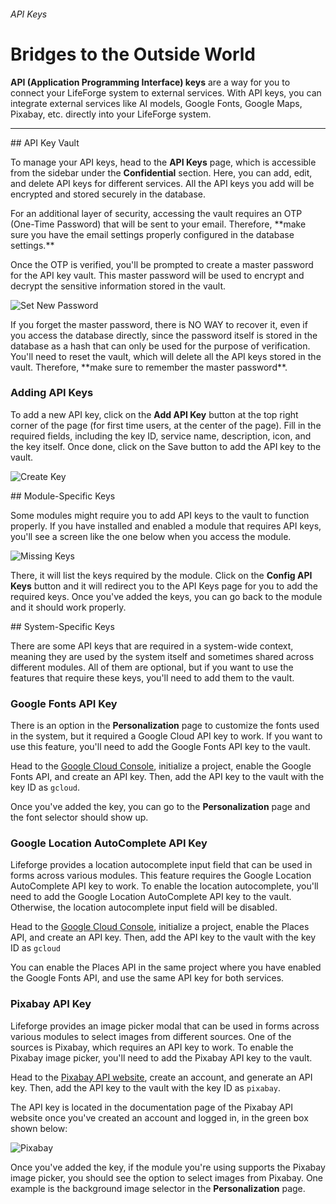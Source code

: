 
###### API Keys

# Bridges to the Outside World

**API (Application Programming Interface) keys** are a way for you to connect your LifeForge system to external services. With API keys, you can integrate external services like AI models, Google Fonts, Google Maps, Pixabay, etc. directly into your LifeForge system.

---

<section id="api-key-vault">
## API Key Vault

To manage your API keys, head to the **API Keys** page, which is accessible from the sidebar under the **Confidential** section. Here, you can add, edit, and delete API keys for different services. All the API keys you add will be encrypted and stored securely in the database.

<Notes>
  For an additional layer of security, accessing the vault requires an OTP
  (One-Time Password) that will be sent to your email. Therefore, **make sure
  you have the email settings properly configured in the database settings.**
</Notes>

Once the OTP is verified, you'll be prompted to create a master password for the API key vault. This master password will be used to encrypt and decrypt the sensitive information stored in the vault.

![Set New Password](/assets/user-api-keys/set-new-password.png)

<Notes>
  If you forget the master password, there is NO WAY to recover it, even if you
  access the database directly, since the password itself is stored in the
  database as a hash that can only be used for the purpose of verification.
  You'll need to reset the vault, which will delete all the API keys stored in
  the vault. Therefore, **make sure to remember the master password**.
</Notes>

### Adding API Keys

To add a new API key, click on the **Add API Key** button at the top right corner of the page (for first time users, at the center of the page). Fill in the required fields, including the key ID, service name, description, icon, and the key itself. Once done, click on the Save button to add the API key to the vault.

![Create Key](/assets/user-api-keys/create-key.png)

</section>

<section id="module-specific-keys">
## Module-Specific Keys

Some modules might require you to add API keys to the vault to function properly. If you have installed and enabled a module that requires API keys, you'll see a screen like the one below when you access the module.

![Missing Keys](/assets/user-api-keys/missing-keys.png)

There, it will list the keys required by the module. Click on the **Config API Keys** button and it will redirect you to the API Keys page for you to add the required keys. Once you've added the keys, you can go back to the module and it should work properly.

</section>

<section id="system-specific-keys">
## System-Specific Keys

There are some API keys that are required in a system-wide context, meaning they are used by the system itself and sometimes shared across different modules. All of them are optional, but if you want to use the features that require these keys, you'll need to add them to the vault.

### Google Fonts API Key

There is an option in the **Personalization** page to customize the fonts used in the system, but it required a Google Cloud API key to work. If you want to use this feature, you'll need to add the Google Fonts API key to the vault.

Head to the [Google Cloud Console](https://console.cloud.google.com/), initialize a project, enable the Google Fonts API, and create an API key. Then, add the API key to the vault with the key ID as <code>gcloud</code>.

Once you've added the key, you can go to the **Personalization** page and the font selector should show up.

### Google Location AutoComplete API Key

Lifeforge provides a location autocomplete input field that can be used in forms across various modules. This feature requires the Google Location AutoComplete API key to work. To enable the location autocomplete, you'll need to add the Google Location AutoComplete API key to the vault. Otherwise, the location autocomplete input field will be disabled.

Head to the [Google Cloud Console](https://console.cloud.google.com/), initialize a project, enable the Places API, and create an API key. Then, add the API key to the vault with the key ID as <code>gcloud</code>

<Notes>
  You can enable the Places API in the same project where you have enabled the
  Google Fonts API, and use the same API key for both services.
</Notes>

### Pixabay API Key

Lifeforge provides an image picker modal that can be used in forms across various modules to select images from different sources. One of the sources is Pixabay, which requires an API key to work. To enable the Pixabay image picker, you'll need to add the Pixabay API key to the vault.

Head to the [Pixabay API website](https://pixabay.com/service/about/api/), create an account, and generate an API key. Then, add the API key to the vault with the key ID as <code>pixabay</code>.

<Notes>
The API key is located in the documentation page of the Pixabay API website once you've created an account and logged in, in the green box shown below:

![Pixabay](/assets/user-api-keys/pixabay.png)

</Notes>

Once you've added the key, if the module you're using supports the Pixabay image picker, you should see the option to select images from Pixabay. One example is the background image selector in the **Personalization** page.

</section>
